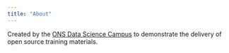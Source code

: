 ```yaml
---
title: "About"
---
```

Created by the [ONS Data Science Campus](https://datasciencecampus.ons.gov.uk/) to demonstrate the delivery of open source training materials.